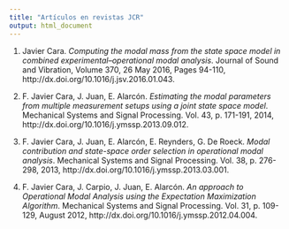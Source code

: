 ```yaml
---
title: "Artículos en revistas JCR"
output: html_document
---
```


1. Javier Cara. *Computing the modal mass from the state space model in combined experimental–operational modal analysis*. Journal of Sound and Vibration, Volume 370, 26 May 2016, Pages 94-110, http://dx.doi.org/10.1016/j.jsv.2016.01.043.

2. F. Javier Cara, J. Juan, E. Alarcón. *Estimating the modal parameters from multiple measurement setups using a joint state space model*. Mechanical Systems and Signal Processing. Vol. 43, p. 171-191, 2014, http://dx.doi.org/10.1016/j.ymssp.2013.09.012.

3. F. Javier Cara, J. Juan, E. Alarcón, E. Reynders, G. De Roeck. *Modal contribution and state-space order selection in operational modal analysis*. Mechanical Systems and Signal Processing. Vol. 38, p. 276-298, 2013, http://dx.doi.org/10.1016/j.ymssp.2013.03.001.

4. F. Javier Cara, J. Carpio, J. Juan, E. Alarcón. *An approach to Operational Modal Analysis using the Expectation Maximization Algorithm*. Mechanical Systems and Signal Processing. Vol. 31, p. 109-129, August 2012, http://dx.doi.org/10.1016/j.ymssp.2012.04.004.
